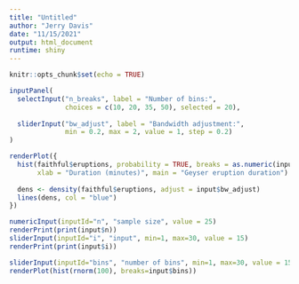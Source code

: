 ```yaml
---
title: "Untitled"
author: "Jerry Davis"
date: "11/15/2021"
output: html_document
runtime: shiny
---
```


```r
knitr::opts_chunk$set(echo = TRUE)
```

```r
inputPanel(
  selectInput("n_breaks", label = "Number of bins:",
              choices = c(10, 20, 35, 50), selected = 20),
  
  sliderInput("bw_adjust", label = "Bandwidth adjustment:",
              min = 0.2, max = 2, value = 1, step = 0.2)
)

renderPlot({
  hist(faithful$eruptions, probability = TRUE, breaks = as.numeric(input$n_breaks),
       xlab = "Duration (minutes)", main = "Geyser eruption duration")
  
  dens <- density(faithful$eruptions, adjust = input$bw_adjust)
  lines(dens, col = "blue")
})
```

```r
numericInput(inputId="n", "sample size", value = 25)
renderPrint(print(input$n))
sliderInput(inputId="i", "input", min=1, max=30, value = 15)
renderPrint(print(input$i))
```

```r
sliderInput(inputId="bins", "number of bins", min=1, max=30, value = 15)
renderPlot(hist(rnorm(100), breaks=input$bins))
```

